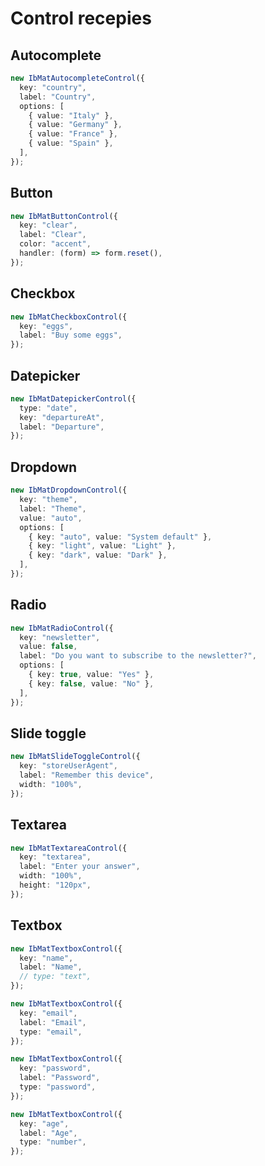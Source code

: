 
<Meta title="Forms/Controls" />

# Control recepies

## Autocomplete

```typescript
new IbMatAutocompleteControl({
  key: "country",
  label: "Country",
  options: [
    { value: "Italy" },
    { value: "Germany" },
    { value: "France" },
    { value: "Spain" },
  ],
});
```

## Button

```typescript
new IbMatButtonControl({
  key: "clear",
  label: "Clear",
  color: "accent",
  handler: (form) => form.reset(),
});
```

## Checkbox

```typescript
new IbMatCheckboxControl({
  key: "eggs",
  label: "Buy some eggs",
});
```

## Datepicker

```typescript
new IbMatDatepickerControl({
  type: "date",
  key: "departureAt",
  label: "Departure",
});
```

## Dropdown

```typescript
new IbMatDropdownControl({
  key: "theme",
  label: "Theme",
  value: "auto",
  options: [
    { key: "auto", value: "System default" },
    { key: "light", value: "Light" },
    { key: "dark", value: "Dark" },
  ],
});
```

## Radio

```typescript
new IbMatRadioControl({
  key: "newsletter",
  value: false,
  label: "Do you want to subscribe to the newsletter?",
  options: [
    { key: true, value: "Yes" },
    { key: false, value: "No" },
  ],
});
```

## Slide toggle

```typescript
new IbMatSlideToggleControl({
  key: "storeUserAgent",
  label: "Remember this device",
  width: "100%",
});
```

## Textarea

```typescript
new IbMatTextareaControl({
  key: "textarea",
  label: "Enter your answer",
  width: "100%",
  height: "120px",
});
```

## Textbox

```typescript
new IbMatTextboxControl({
  key: "name",
  label: "Name",
  // type: "text",
});
```

```typescript
new IbMatTextboxControl({
  key: "email",
  label: "Email",
  type: "email",
});
```

```typescript
new IbMatTextboxControl({
  key: "password",
  label: "Password",
  type: "password",
});
```

```typescript
new IbMatTextboxControl({
  key: "age",
  label: "Age",
  type: "number",
});
```